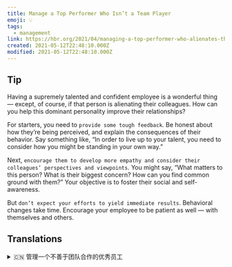 ```yaml
---
title: Manage a Top Performer Who Isn’t a Team Player
emoji: 💡
tags:
  - management
link: https://hbr.org/2021/04/managing-a-top-performer-who-alienates-their-colleagues?utm_medium=email&utm_source=newsletter_daily&utm_campaign=mtod_notactsubs
created: 2021-05-12T22:48:10.000Z
modified: 2021-05-12T22:48:10.000Z
---
```


## Tip

Having a supremely talented and confident employee is a wonderful thing — except, of course, if that person is alienating their colleagues. How can you help this dominant personality improve their relationships?

For starters, you need to `provide some tough feedback`. Be honest about how they’re being perceived, and explain the consequences of their behavior. Say something like, “In order to live up to your talent, you need to consider how you might be standing in your own way.”

Next, `encourage them to develop more empathy and consider their colleagues’ perspectives and viewpoints`. You might say, “What matters to this person? What is their biggest concern? How can you find common ground with them?” Your objective is to foster their social and self-awareness.

But `don’t expect your efforts to yield immediate results`. Behavioral changes take time. Encourage your employee to be patient as well — with themselves and others.

## Translations

<details>
   <summary>🇨🇳 管理一个不善于团队合作的优秀员工 </summary>
拥有一名才华横溢、自信满满的员工是一件很好的事情——当然，除非这个人正在疏远他们的同事。你如何帮助这种占主导地位的个性改善他们的关系？

首先，您需要提供一些严格的反馈。 诚实地告诉别人他们的感受，并解释他们行为的后果。你可以这样说：“为了不辜负你的才能，你需要考虑你可能会如何阻碍你自己。”

其次，鼓励他们发展更多的同理心，考虑同事的观点和看法。 你可能会说，“什么对这个人重要？他们最大的担忧是什么？ 你如何才能与他们找到共同点？ 你的目标是培养他们的社交和自我意识。

但是不要期望你的努力会产生立竿见影的效果。行为的改变需要时间。鼓励你的员工对自己和他人也要有耐心。

</details>
